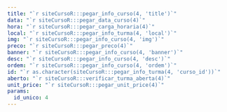 ---
title: "`r siteCursoR:::pegar_info_curso(4, 'title')`"
data: "`r siteCursoR:::pegar_data_curso(4)`"
hora: "`r siteCursoR:::pegar_carga_horaria(4)`"
local: "`r siteCursoR:::pegar_info_turma(4, 'local')`"
img: "`r siteCursoR:::pegar_info_curso(4, 'img')`"
preco: "`r siteCursoR:::pegar_preco(4)`"
banner: "`r siteCursoR:::pegar_info_curso(4, 'banner')`"
desc: "`r siteCursoR:::pegar_info_curso(4, 'desc')`"
ordem: "`r siteCursoR:::pegar_info_curso(4, 'ordem')`"
id: "`r as.character(siteCursoR:::pegar_info_turma(4, 'curso_id'))`"
aberto: "`r siteCursoR:::verificar_turma_aberta(4)`"
unit_price: "`r siteCursoR:::pegar_unit_price(4)`"
params:
  id_unico: 4
---
